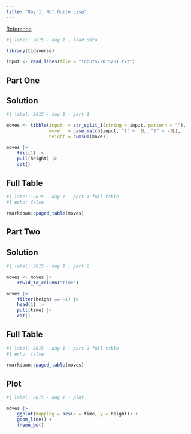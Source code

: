 ```yaml
---
title: "Day 1: Not Quite Lisp"
---
```


[Reference](https://adventofcode.com/2015/day/1)

```r
#| label: 2015 - day 1 - load data

library(tidyverse)

input <- read_lines(file = "inputs/2015/01.txt")
```

## Part One

::: {.panel-tabset}

## Solution

```r
#| label: 2015 - day 1 - part 1

moves <- tibble(input  = str_split_1(string = input, pattern = ""),
                move   = case_match(input, "(" ~  1L, ")" ~ -1L),
                height = cumsum(move))

moves |> 
    tail(1) |> 
    pull(height) |> 
    cat()
```

## Full Table

```r
#| label: 2015 - day 1 - part 1 full table
#| echo: false

rmarkdown::paged_table(moves)
```

:::

## Part Two

::: {.panel-tabset}

## Solution

```r
#| label: 2015 - day 1 - part 2

moves <- moves |> 
    rowid_to_column("time")

moves |> 
    filter(height == -1) |> 
    head(1) |> 
    pull(time) |> 
    cat()
```

## Full Table

```r
#| label: 2015 - day 1 - part 2 full table
#| echo: false

rmarkdown::paged_table(moves)
```

:::

## Plot

```r
#| label: 2015 - day 1 - plot

moves |> 
    ggplot(mapping = aes(x = time, y = height)) +
    geom_line() +
    theme_bw()
```
